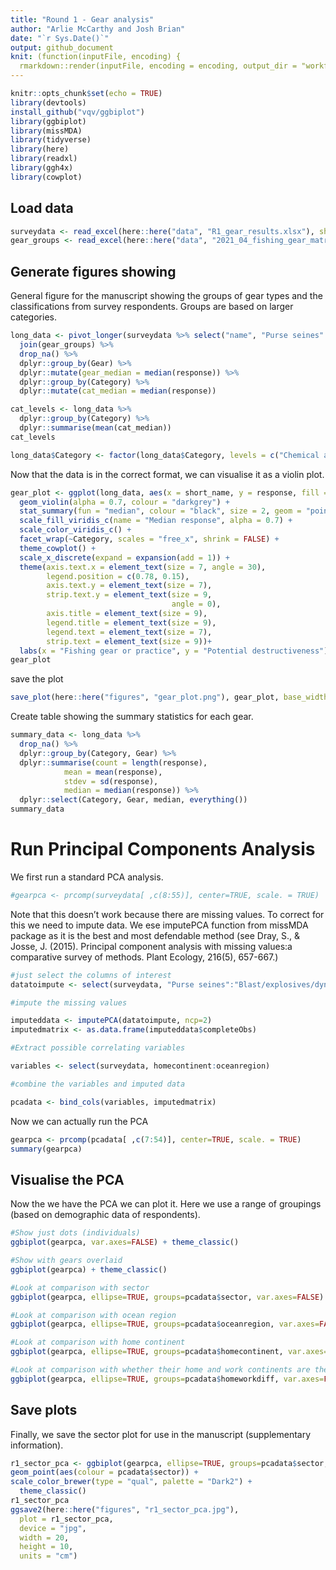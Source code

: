 ```yaml
---
title: "Round 1 - Gear analysis"
author: "Arlie McCarthy and Josh Brian"
date: "`r Sys.Date()`"
output: github_document
knit: (function(inputFile, encoding) {
  rmarkdown::render(inputFile, encoding = encoding, output_dir = "workflow") })
---
```


```r
knitr::opts_chunk$set(echo = TRUE)
library(devtools)
install_github("vqv/ggbiplot")
library(ggbiplot)
library(missMDA)
library(tidyverse)
library(here)
library(readxl)
library(ggh4x)
library(cowplot)
```

## Load data

```r
surveydata <- read_excel(here::here("data", "R1_gear_results.xlsx"), sheet = "Sheet1")
gear_groups <- read_excel(here::here("data", "2021_04_fishing_gear_matrix_REV.xlsx"), sheet = "gear_categories")
```

## Generate figures showing 
General figure for the manuscript showing the groups of gear types and the classifications from survey respondents. Groups are based on larger categories. 

```r
long_data <- pivot_longer(surveydata %>% select("name", "Purse seines":"Blast/explosives/dynamite"), cols = "Purse seines":"Blast/explosives/dynamite", values_to = "response", names_to = "Gear", names_repair = "check_unique") %>% 
  join(gear_groups) %>% 
  drop_na() %>% 
  dplyr::group_by(Gear) %>% 
  dplyr::mutate(gear_median = median(response)) %>% 
  dplyr::group_by(Category) %>% 
  dplyr::mutate(cat_median = median(response))

cat_levels <- long_data %>% 
  dplyr::group_by(Category) %>% 
  dplyr::summarise(mean(cat_median))
cat_levels

long_data$Category <- factor(long_data$Category, levels = c("Chemical and Blast", "Dredges", "Gillnets and entangling nets", "Trawls", "Seine nets", "Surrounding nets", "Falling gear", "Hooks and lines", "Lift nets", "Traps", "Miscellaneous"))
```
Now that the data is in the correct format, we can visualise it as a violin plot.

```r
gear_plot <- ggplot(long_data, aes(x = short_name, y = response, fill = gear_median)) + 
  geom_violin(alpha = 0.7, colour = "darkgrey") +
  stat_summary(fun = "median", colour = "black", size = 2, geom = "point") +
  scale_fill_viridis_c(name = "Median response", alpha = 0.7) +
  scale_color_viridis_c() +
  facet_wrap(~Category, scales = "free_x", shrink = FALSE) +
  theme_cowplot() +
  scale_x_discrete(expand = expansion(add = 1)) +
  theme(axis.text.x = element_text(size = 7, angle = 30),
        legend.position = c(0.78, 0.15),
        axis.text.y = element_text(size = 7),
        strip.text.y = element_text(size = 9,
                                    angle = 0),
        axis.title = element_text(size = 9),
        legend.title = element_text(size = 9),
        legend.text = element_text(size = 7),
        strip.text = element_text(size = 9))+
  labs(x = "Fishing gear or practice", y = "Potential destructiveness")
gear_plot
```
save the plot

```r
save_plot(here::here("figures", "gear_plot.png"), gear_plot, base_width = 180, base_height = 125, units = "mm")
```

Create table showing the summary statistics for each gear.

```r
summary_data <- long_data %>% 
  drop_na() %>% 
  dplyr::group_by(Category, Gear) %>% 
  dplyr::summarise(count = length(response),
            mean = mean(response), 
            stdev = sd(response),
            median = median(response)) %>% 
  dplyr::select(Category, Gear, median, everything())
summary_data
```

# Run Principal Components Analysis

We first run a standard PCA analysis. 

```r
#gearpca <- prcomp(surveydata[ ,c(8:55)], center=TRUE, scale. = TRUE)
```

Note that this doesn't work because there are missing values. To correct for this we need to impute data. We ese imputePCA function from missMDA package as it is the best and most defendable method 
(see Dray, S., & Josse, J. (2015). Principal component analysis with missing values:a comparative survey of methods. Plant Ecology, 216(5), 657-667.)

```r
#just select the columns of interest
datatoimpute <- select(surveydata, "Purse seines":"Blast/explosives/dynamite")

#impute the missing values 

imputeddata <- imputePCA(datatoimpute, ncp=2)
imputedmatrix <- as.data.frame(imputeddata$completeObs)

#Extract possible correlating variables

variables <- select(surveydata, homecontinent:oceanregion)

#combine the variables and imputed data

pcadata <- bind_cols(variables, imputedmatrix)
```

Now we can actually run the PCA

```r
gearpca <- prcomp(pcadata[ ,c(7:54)], center=TRUE, scale. = TRUE)
summary(gearpca)
```

## Visualise the PCA
Now the we have the PCA we can plot it. Here we use a range of groupings (based on demographic data of respondents). 

```r
#Show just dots (individuals)
ggbiplot(gearpca, var.axes=FALSE) + theme_classic() 

#Show with gears overlaid
ggbiplot(gearpca) + theme_classic() 

#Look at comparison with sector
ggbiplot(gearpca, ellipse=TRUE, groups=pcadata$sector, var.axes=FALSE) + theme_classic() 

#Look at comparison with ocean region
ggbiplot(gearpca, ellipse=TRUE, groups=pcadata$oceanregion, var.axes=FALSE) + theme_classic() 

#Look at comparison with home continent
ggbiplot(gearpca, ellipse=TRUE, groups=pcadata$homecontinent, var.axes=FALSE) + theme_classic() 

#Look at comparison with whether their home and work continents are the same
ggbiplot(gearpca, ellipse=TRUE, groups=pcadata$homeworkdiff, var.axes=FALSE) + theme_classic() 
```

## Save plots

Finally, we save the sector plot for use in the manuscript (supplementary information).
```r
r1_sector_pca <- ggbiplot(gearpca, ellipse=TRUE, groups=pcadata$sector, var.axes=FALSE) +
geom_point(aes(colour = pcadata$sector)) +
scale_color_brewer(type = "qual", palette = "Dark2") + 
  theme_classic()
r1_sector_pca
ggsave2(here::here("figures", "r1_sector_pca.jpg"),
  plot = r1_sector_pca,
  device = "jpg",
  width = 20,
  height = 10,
  units = "cm")
```